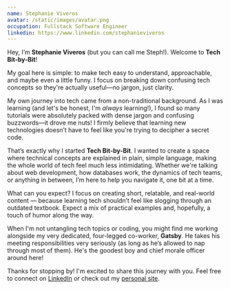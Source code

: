 ```yaml
---
name: Stephanie Viveros
avatar: /static/images/avatar.png
occupation: Fullstack Software Engineer
linkedin: https://www.linkedin.com/stephanieviveros
---
```


Hey, I’m **Stephanie Viveros** (but you can call me Steph!). Welcome to **Tech Bit-by-Bit**!

My goal here is simple: to make tech easy to understand, approachable, and maybe even a little funny. I focus on breaking down confusing tech concepts so they're actually useful—no jargon, just clarity.

My own journey into tech came from a non-traditional background. As I was learning (and let's be honest, I'm _always_ learning!), I found so many tutorials were absolutely packed with dense jargon and confusing buzzwords—it drove me nuts! I firmly believe that learning new technologies doesn’t have to feel like you're trying to decipher a secret code.

That’s exactly why I started **Tech Bit-by-Bit**. I wanted to create a space where technical concepts are explained in plain, simple language, making the whole world of tech feel much less intimidating. Whether we're talking about web development, how databases work, the dynamics of tech teams, or anything in between, I’m here to help you navigate it, one bit at a time.

What can you expect? I focus on creating short, relatable, and real-world content — because learning tech shouldn’t feel like slogging through an outdated textbook. Expect a mix of practical examples and, hopefully, a touch of humor along the way.

When I'm not untangling tech topics or coding, you might find me working alongside my very dedicated, four-legged co-worker, **Gatsby**. He takes his meeting responsibilities very seriously (as long as he’s allowed to nap through most of them). He's the goodest boy and chief morale officer around here!

Thanks for stopping by! I'm excited to share this journey with you. Feel free to connect on [LinkedIn](https://www.linkedin.com/stephanieviveros) or check out my [personal site](https://stephanieviveros.com).
